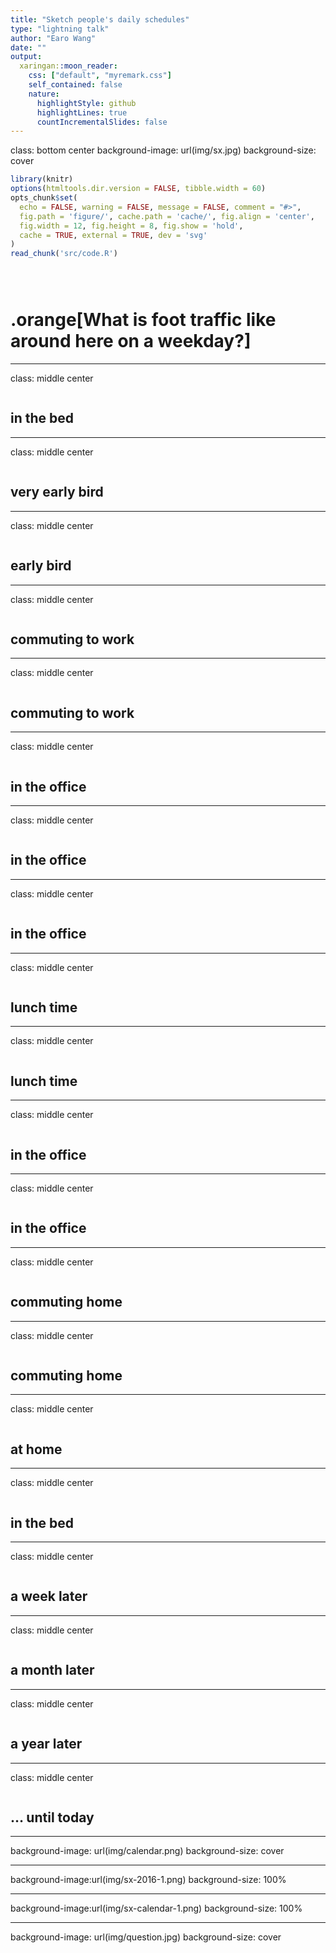 ```yaml
---
title: "Sketch people's daily schedules"
type: "lightning talk"
author: "Earo Wang"
date: ""
output:
  xaringan::moon_reader:
    css: ["default", "myremark.css"]
    self_contained: false
    nature:
      highlightStyle: github
      highlightLines: true
      countIncrementalSlides: false
---
```


class: bottom center
background-image: url(img/sx.jpg)
background-size: cover

```r
library(knitr)
options(htmltools.dir.version = FALSE, tibble.width = 60)
opts_chunk$set(
  echo = FALSE, warning = FALSE, message = FALSE, comment = "#>",
  fig.path = 'figure/', cache.path = 'cache/', fig.align = 'center', 
  fig.width = 12, fig.height = 8, fig.show = 'hold', 
  cache = TRUE, external = TRUE, dev = 'svg'
)
read_chunk('src/code.R')
```
```r
```

```r
```

```r
```

# .orange[What is foot traffic like around here on a weekday?]

---

class: middle center

```r
```

## in the bed

---

class: middle center

```r
```

## very early bird

---

class: middle center

```r
```

## early bird

---

class: middle center

```r
```

## commuting to work

---

class: middle center

```r
```

## commuting to work

---

class: middle center

```r
```

## in the office

---

class: middle center

```r
```

## in the office

---

class: middle center

```r
```

## in the office

---

class: middle center

```r
```

## lunch time

---

class: middle center

```r
```

## lunch time

---

class: middle center

```r
```

## in the office

---

class: middle center

```r
```

## in the office

---

class: middle center

```r
```

## commuting home

---

class: middle center

```r
```

## commuting home

---

class: middle center

```r
```

## at home

---

class: middle center

```r
```

## in the bed

---

class: middle center

```r
```

## a week later

---

class: middle center

```r
```

## a month later

---

class: middle center

```r
```

## a year later

---

class: middle center

```r
```

## ... until today

---

background-image: url(img/calendar.png)
background-size: cover

---

background-image:url(img/sx-2016-1.png)
background-size: 100%

---

background-image:url(img/sx-calendar-1.png)
background-size: 100%

---

background-image: url(img/question.jpg)
background-size: cover

